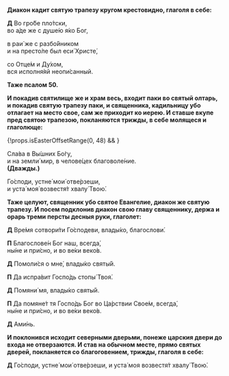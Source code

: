 
**Диакон кадит святую трапезу кругом крестовидно, глаголя в себе:**

**Д** Во гро́бе пло́тски,  
во а́де же с душе́ю я́ко Бог,

в раи́ же с разбо́йником  
и на престо́ле был еси́ Христе́,

со Отце́м и Ду́хом,  
вся исполня́яй неопи́санный.

**Таже псалом 50.**

**И покадив святилище же и храм весь, входит паки во святый олтарь, и покадив святую трапезу паки, и священника, кадильницу убо отлагает на место свое, сам же приходит ко иерею. И ставше вкупе пред святою трапезою, покланяются трижды, в себе молящеся и глаголюще:**

{!props.isEasterOffsetRange(0, 48) && <MdxLoader src="Shared/Paraklit" lang={props.lang} />}

Сла́ва в Вы́шних Бо́гу,  
и на земли́ мир, в челове́цех благоволе́ние.  
**(Дважды.)**

Го́споди, устне́ мои́ отве́рзеши,  
и уста́ моя́ возвестя́т хвалу́ Твою́.

**Таже целуют, священник убо святое Евангелие, диакон же святую трапезу. И посем подклонив диакон свою главу священнику, держа и орарь треми персты десныя руки, глаголет:**

**Д**
Вре́мя сотвори́ти Го́сподеви, влады́ко, благослови́.

**П**
Благослове́н Бог наш, всегда́,  
ны́не и при́сно, и во ве́ки веко́в.

**Д**
Помоли́ся о мне́, влады́ко святы́й.

**П**
Да испра́вит Госпо́дь стопы́ Твоя́.

**Д**
Помяни́ мя, влады́ко святы́й.

**П**
Да помяне́т тя Госпо́дь Бог во Ца́рствии Свое́м, всегда́,  
ны́не и при́сно, и во ве́ки веко́в.

**Д** Ами́нь.

**И поклонився исходит северными дверьми, понеже царския двери до входа не отверзаются. И став на обычном месте, прямо святых дверей, покланяется со благоговением, трижды, глаголя в себе:**

**Д**
Го́споди, устне́ мои́ отве́рзеши, и уста́ моя возвестя́т хвалу́ Твою́.


